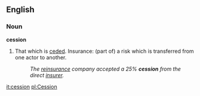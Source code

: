 ==English==
===Noun===
'''cession''' 

# That which is [[cede]]d. Insurance: (part of) a risk which is transferred from one actor to another.
#:''The [[reinsurance]] company accepted a 25% '''cession''' from the direct [[insurer]].''

[[it:cession]]
[[pl:Cession]]